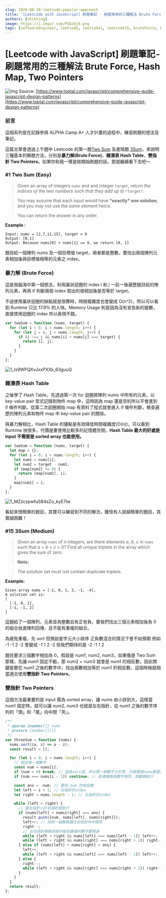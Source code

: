 ```yaml
---
slug: 2020-08-30-leetcode-popular-approach
title: '[Leetcode with JavaScript] 刷題筆記 - 刷題常用的三種解法 Brute Force, Hash Map, Two Pointers'
authors: [shihting]
image: https://i.imgur.com/PSbzbj9.png
tags: [softwareEngineer, leetcode, leetcode1, leetcode15, bruteForce, hashMap, twoPointers]
---
```


# [Leetcode with JavaScript] 刷題筆記 - 刷題常用的三種解法 Brute Force, Hash Map, Two Pointers

![img](https://i.imgur.com/PSbzbj9.png)
Source: [https://www.toptal.com/javascript/comprehensive-guide-javascript-design-patterns](https://www.toptal.com/javascript/comprehensive-guide-javascript-design-patterns)

### 前言

這個系列是在記錄參與 ALPHA Camp A+ 人才計畫的過程中，練習刷題的想法及筆記。

這篇文章會透過上千題中 Leetcode 的第一題[Two Sum](https://leetcode.com/problems/two-sum/) 及進階題 [3Sum](https://leetcode.com/problems/3sum/)，來說明三種基本的解題方法，分別是**暴力解(Brute Force)**、**雜湊表 Hash Table**、**雙指針 Two Pointers**。如果你和我一樣是剛開始刷題的話，那就繼續看下去吧～

### #1 Two Sum (Easy)

> Given an array of integers `nums` and and integer `target`, return _the indices of the two numbers such that they add up to_ `*target*`.

> You may assume that each input would have **\*exactly\* one solution**, and you may not use the _same_ element twice.

> You can return the answer in any order.

**Example :**

```
Input: nums = [2,7,11,15], target = 9
Output: [0,1]
Output: Because nums[0] + nums[1] == 9, we return [0, 1]
```

題目給一個陣列 nums 及一個目標值 target，兩者都是整數，要找出兩個陣列元素相加後與目標值相等的元素之 index。

### 暴力解 (Brute Force)

這是我腦海中第一個想法，利用巢狀迴圈的 index i 和 j 一前一後遍歷題目給的陣列元素，再用 if 判斷兩個 index 取出的值相加後是否等於 target。

不過使用巢狀迴圈的缺點就是很費時，時間複雜度也會變成 O(n^2)，所以可以看到 Runtime 只比 17.9% 的人快。Memory Usage 則是因為沒有宣告新的變數，直接使用迴圈的 index 所以表現不錯。

```js copy showLineNumbers
var twoSum = function (nums, target) {
  for (let i = 0; i < nums.length; i++) {
    for (let j = i; j < nums.length; j++) {
      if (i !== j && nums[i] + nums[j] === target) {
        return [i, j];
      }
    }
  }
};
```

![1_lx9WPQXvJxxPXXk_63guuQ](https://i.imgur.com/nefsG58.jpg)

### 雜湊表 Hash Table

之後學了 Hash Table，先透過第一次 for 迴圈將陣列 nums 中所有的元素，以 key-value pair 型式記錄到物件 map 中，這時因為 map 還是空的所以不會進到 if 條件判斷。從第二次迴圈開始 map 有資料了程式就會進入 if 條件判斷，檢查遍歷的陣列元素和物件 map 中 key-value pair 的關係。

與暴力解相比，Hash Table 的優點是有效降低時間複雜度(O(n))，可以看到 Runtime 快很多，代價是要使用比較多的記憶體空間。**Hash Table 最大的好處是 input 不需要是 sorted array 也能使用。**

```js copy showLineNumbers
var twoSum = function (nums, target) {
  let map = {};
  for (let i = 0; i < nums.length; i++) {
    let num1 = nums[i];
    let num2 = target - num1;
    if (map[num2] >= 0) {
      return [map[num2], i];
    }
    map[num1] = i;
  }
};
```

![1_MZzczpwfuS84sZo_kyE7lw](https://i.imgur.com/E9QzlHy.jpg)

看起來很簡單的題目，其實可以練習到不同的解法，難怪有人說越簡單的題目，其實越困難！

### #15 3Sum (Medium)

> Given an array `nums` of _n_ integers, are there elements _a_, _b_, _c_ in `nums` such that _a_ + _b_ + _c_ = 0? Find all unique triplets in the array which gives the sum of zero.

> **Note:**

> The solution set must not contain duplicate triplets.

**Example:**

```
Given array nums = [-1, 0, 1, 2, -1, -4],
A solution set is:
[
  [-1, 0, 1],
  [-1, -1, 2]
]
```

這題給了一個陣列，元素皆為整數且有正有負，要我們找出三個元素相加後為 0 的組合放進陣列回傳，且不能有重複的組合。

為避免重複，先 sort 但預設是字元大小排序 正負數混合的情況下會不如預期 例如 -1 -1 2 -2 會變成 -1 1 2 -2 但我們期待的是 -2 -1 1 2

題目要求三個數字相加為 0，假設是 num1, num2, num3，如果像是 Two Sum 那樣，先讓 num1 固定不動，那 num2 + num3 就會是 num1 的相反數，因此關鍵是要在 num1 之後的數字中，找出兩數相加等於 num1 的相反數，這個時候就相當適合使用**雙指針 Two Pointers**。

### 雙指針 Two Pointers

這個方法最重要的是 input 需為 sorted array，讓 nums 由小排到大，這樣當 num1 固定時，就可以讓 num2, num3 也就是左右指針，從 num1 之後的數字序列的「頭」和「尾」向中間「夾」。

```js copy showLineNumbers
/**
 * @param {number[]} nums
 * @return {number[][]}
 */
var threeSum = function (nums) {
  nums.sort((a, z) => a - z);
  const result = [];

  for (let i = 0; i < nums.length; i++) {
    // 固定第一個數字
    const num = nums[i];
    if (num > 0) break; // 因為sort過，所以第一個數字大於零，代表整個nums都是正整數
    if (num === nums[i - 1]) continue; // 若連續兩個數字相同，就繼續執行

    const ans = -num; // 要找 num 的相反數
    let left = i + 1; // 左指針的index
    let right = nums.length - 1; // 右指針的index

    while (left < right) {
      // 當左指針小於右指針就執行
      if (nums[left] + nums[right] === ans) {
        result.push([num, nums[left], nums[right]]);
        left++; // 找到一組解就讓左右指針向中間夾
        right--;
        // 左右指針移動過程中碰到重複的數字要跳過
        while (left < right && nums[left] === nums[left - 1]) left++;
        while (left < right && nums[right] === nums[right + 1]) right--;
      } else if (nums[left] + nums[right] < ans) {
        left++;
        while (left < right && nums[left] === nums[left - 1]) left++;
      } else {
        right--;
        while (left < right && nums[right] === nums[right + 1]) right--;
      }
    }
  }
  return result;
};
```
